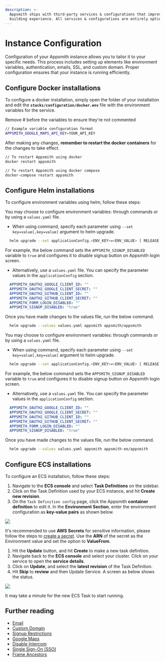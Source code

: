 ```yaml
---
description: >-
  Appsmith ships with third-party services & configurations that improve the app
  building experience. All services & configurations are entirely optional.
---
```



# Instance Configuration

Configuration of your Appsmith instance allows you to tailor it to your specific needs. This process includes setting up elements like environment variables, authentication, emails, SSL, and custom domain. Proper configuration ensures that your instance is running efficiently. 

## Configure Docker installations

To configure a docker installation, simply open the folder of your installation and edit the **`stacks/configuration/docker.env`** file with the environment variables for the service.

Remove # before the variables to ensure they're not commented

```bash
// Example variable configuration format
APPSMITH_GOOGLE_MAPS_API_KEY=YOUR_API_KEY
```

After making any changes, **remember to restart the docker containers** for the changes to take effect.

```bash
// To restart Appsmith using docker
docker restart appsmith

// To restart Appsmith using docker compose
docker-compose restart appsmith
```

## Configure Helm installations

To configure environment variables using helm, follow these steps:

<Tabs groupId="appsmithEditions">
  <TabItem label="Community Edition" value="communityEdition"> 

  You may choose to configure environment variables: through commands or by using a `values.yaml` file.

  * When using command, specify each parameter using `--set key=value[,key=value]` argument to helm upgrade.

```bash
  helm upgrade --set applicationConfig.<ENV_KEY>=<ENV_VALUE> [ RELEASE ] [ CHART ]  
```
  For example, the below command sets the `APPSMITH_SIGNUP_DISABLED` variable to `true` and configures it to disable signup button on Appsmith login screen. 

  * Alternatively, use a `values.yaml` file. You can specify the parameter values in the `applicationConfig` section. 

```yaml
  APPSMITH_OAUTH2_GOOGLE_CLIENT_ID: ""
  APPSMITH_OAUTH2_GOOGLE_CLIENT_SECRET: ""
  APPSMITH_OAUTH2_GITHUB_CLIENT_ID: ""
  APPSMITH_OAUTH2_GITHUB_CLIENT_SECRET: ""
  APPSMITH_FORM_LOGIN_DISABLED: ""
  APPSMITH_SIGNUP_DISABLED: "true"
```
Once you have made changes to the values file, run the below command.

```bash
  helm upgrade --values values.yaml appsmith appsmith/appsmith
```

  </TabItem>
  <TabItem label="Business Edition" value="businessEdition"> 

   You may choose to configure environment variables: through commands or by using a `values.yaml` file.

  * When using command, specify each parameter using `--set key=value[,key=value]` argument to helm upgrade.

```bash
  helm upgrade --set applicationConfig.<ENV_KEY>=<ENV_VALUE> [ RELEASE ] [ CHART ]  
```
  For example, the below command sets the `APPSMITH_SIGNUP_DISABLED` variable to `true` and configures it to disable signup button on Appsmith login screen. 

  * Alternatively, use a `values.yaml` file. You can specify the parameter values in the `applicationConfig` section. 

```yaml
  APPSMITH_OAUTH2_GOOGLE_CLIENT_ID: ""
  APPSMITH_OAUTH2_GOOGLE_CLIENT_SECRET: ""
  APPSMITH_OAUTH2_GITHUB_CLIENT_ID: ""
  APPSMITH_OAUTH2_GITHUB_CLIENT_SECRET: ""
  APPSMITH_FORM_LOGIN_DISABLED: ""
  APPSMITH_SIGNUP_DISABLED: "true"
```
Once you have made changes to the values file, run the below command.

```bash
  helm upgrade --values values.yaml appsmith appsmith-ee/appsmith
```
  </TabItem>
</Tabs> 

## Configure ECS installations

To configure an ECS installation, follow these steps:

1. Navigate to the **ECS console** and select **Task Definitions** on the sidebar.
2. Click on the Task Definition used by your ECS instance, and hit **Create new revision**.
3. On the `Task Definition config` page, click the Appsmith **container definition** to edit it. In the **Environment Section**, enter the environment configuration as **key-value pairs** as shown below.

![](/img/ecs-task-env_(1).png)

It's recommended to use **AWS Secrets** for sensitive information, please follow the steps to [create a secret](https://docs.aws.amazon.com/secretsmanager/latest/userguide/manage\_create-basic-secret.html). Use the **ARN** of the secret as the Environment value and set the option to **ValueFrom**.

1. Hit the **Update** button, and hit **Create** to make a new task definition.
2. Navigate back to the **ECS console** and select your cluster. Click on your service to open the **service details**.
3. Click on **Update**, and select the **latest revision** of the Task Definition.
4. Hit **Skip** to **review** and then Update Service. A screen as below shows the status.

![](/img/ecs-service-restart_(1)_(1)_(1)_(1)_(3)_(3)_(1).png)

It may take a minute for the new ECS Task to start running.

## Further reading

* [Email](/getting-started/setup/instance-configuration/email)
* [Custom Domain](/getting-started/setup/instance-configuration/custom-domain)
* [Signup Restrictions](/getting-started/setup/instance-configuration/disable-user-signup)
* [Google Maps](/getting-started/setup/instance-configuration/google-maps)
* [Disable Intercom](/getting-started/setup/instance-configuration/disable-intercom)
* [Single Sign-On (SSO)](/getting-started/setup/instance-configuration/authentication)
* [Frame Ancestors](/getting-started/setup/instance-configuration/frame-ancestors)

